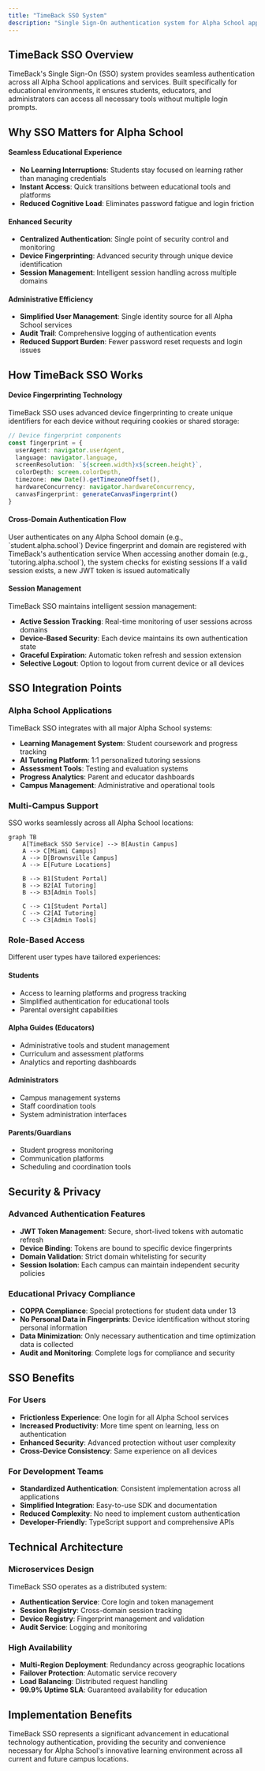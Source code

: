```yaml
---
title: "TimeBack SSO System"
description: "Single Sign-On authentication system for Alpha School applications"
---
```


## TimeBack SSO Overview

TimeBack's Single Sign-On (SSO) system provides seamless authentication across all Alpha School applications and services. Built specifically for educational environments, it ensures students, educators, and administrators can access all necessary tools without multiple login prompts.

## Why SSO Matters for Alpha School

#### Seamless Educational Experience
- **No Learning Interruptions**: Students stay focused on learning rather than managing credentials
- **Instant Access**: Quick transitions between educational tools and platforms
- **Reduced Cognitive Load**: Eliminates password fatigue and login friction

#### Enhanced Security
- **Centralized Authentication**: Single point of security control and monitoring
- **Device Fingerprinting**: Advanced security through unique device identification
- **Session Management**: Intelligent session handling across multiple domains

#### Administrative Efficiency
- **Simplified User Management**: Single identity source for all Alpha School services
- **Audit Trail**: Comprehensive logging of authentication events
- **Reduced Support Burden**: Fewer password reset requests and login issues

## How TimeBack SSO Works

#### Device Fingerprinting Technology

TimeBack SSO uses advanced device fingerprinting to create unique identifiers for each device without requiring cookies or shared storage:

```typescript
// Device fingerprint components
const fingerprint = {
  userAgent: navigator.userAgent,
  language: navigator.language,
  screenResolution: `${screen.width}x${screen.height}`,
  colorDepth: screen.colorDepth,
  timezone: new Date().getTimezoneOffset(),
  hardwareConcurrency: navigator.hardwareConcurrency,
  canvasFingerprint: generateCanvasFingerprint()
}
```

#### Cross-Domain Authentication Flow

<Steps>
  <Step title="Initial Login">
    User authenticates on any Alpha School domain (e.g., `student.alpha.school`)
  </Step>
  <Step title="Session Registration">
    Device fingerprint and domain are registered with TimeBack's authentication service
  </Step>
  <Step title="Cross-Domain Access">
    When accessing another domain (e.g., `tutoring.alpha.school`), the system checks for existing sessions
  </Step>
  <Step title="Automatic Authentication">
    If a valid session exists, a new JWT token is issued automatically
  </Step>
</Steps>

#### Session Management

TimeBack SSO maintains intelligent session management:

- **Active Session Tracking**: Real-time monitoring of user sessions across domains
- **Device-Based Security**: Each device maintains its own authentication state
- **Graceful Expiration**: Automatic token refresh and session extension
- **Selective Logout**: Option to logout from current device or all devices

## SSO Integration Points

### Alpha School Applications

TimeBack SSO integrates with all major Alpha School systems:

- **Learning Management System**: Student coursework and progress tracking
- **AI Tutoring Platform**: 1:1 personalized tutoring sessions  
- **Assessment Tools**: Testing and evaluation systems
- **Progress Analytics**: Parent and educator dashboards
- **Campus Management**: Administrative and operational tools

### Multi-Campus Support

SSO works seamlessly across all Alpha School locations:

```mermaid
graph TB
    A[TimeBack SSO Service] --> B[Austin Campus]
    A --> C[Miami Campus]
    A --> D[Brownsville Campus]
    A --> E[Future Locations]
    
    B --> B1[Student Portal]
    B --> B2[AI Tutoring]
    B --> B3[Admin Tools]
    
    C --> C1[Student Portal]
    C --> C2[AI Tutoring]
    C --> C3[Admin Tools]
```

### Role-Based Access

Different user types have tailored experiences:

#### Students
- Access to learning platforms and progress tracking
- Simplified authentication for educational tools
- Parental oversight capabilities

#### Alpha Guides (Educators)
- Administrative tools and student management
- Curriculum and assessment platforms
- Analytics and reporting dashboards

#### Administrators
- Campus management systems
- Staff coordination tools
- System administration interfaces

#### Parents/Guardians
- Student progress monitoring
- Communication platforms
- Scheduling and coordination tools

## Security & Privacy

### Advanced Authentication Features

- **JWT Token Management**: Secure, short-lived tokens with automatic refresh
- **Device Binding**: Tokens are bound to specific device fingerprints
- **Domain Validation**: Strict domain whitelisting for security
- **Session Isolation**: Each campus can maintain independent security policies

### Educational Privacy Compliance

- **COPPA Compliance**: Special protections for student data under 13
- **No Personal Data in Fingerprints**: Device identification without storing personal information
- **Data Minimization**: Only necessary authentication and time optimization data is collected
- **Audit and Monitoring**: Complete logs for compliance and security

## SSO Benefits

### For Users
- **Frictionless Experience**: One login for all Alpha School services
- **Increased Productivity**: More time spent on learning, less on authentication
- **Enhanced Security**: Advanced protection without user complexity
- **Cross-Device Consistency**: Same experience on all devices

### For Development Teams
- **Standardized Authentication**: Consistent implementation across all applications
- **Simplified Integration**: Easy-to-use SDK and documentation
- **Reduced Complexity**: No need to implement custom authentication
- **Developer-Friendly**: TypeScript support and comprehensive APIs

## Technical Architecture

### Microservices Design

TimeBack SSO operates as a distributed system:

- **Authentication Service**: Core login and token management
- **Session Registry**: Cross-domain session tracking
- **Device Registry**: Fingerprint management and validation
- **Audit Service**: Logging and monitoring

### High Availability

- **Multi-Region Deployment**: Redundancy across geographic locations
- **Failover Protection**: Automatic service recovery
- **Load Balancing**: Distributed request handling
- **99.9% Uptime SLA**: Guaranteed availability for education

## Implementation Benefits

TimeBack SSO represents a significant advancement in educational technology authentication, providing the security and convenience necessary for Alpha School's innovative learning environment across all current and future campus locations.